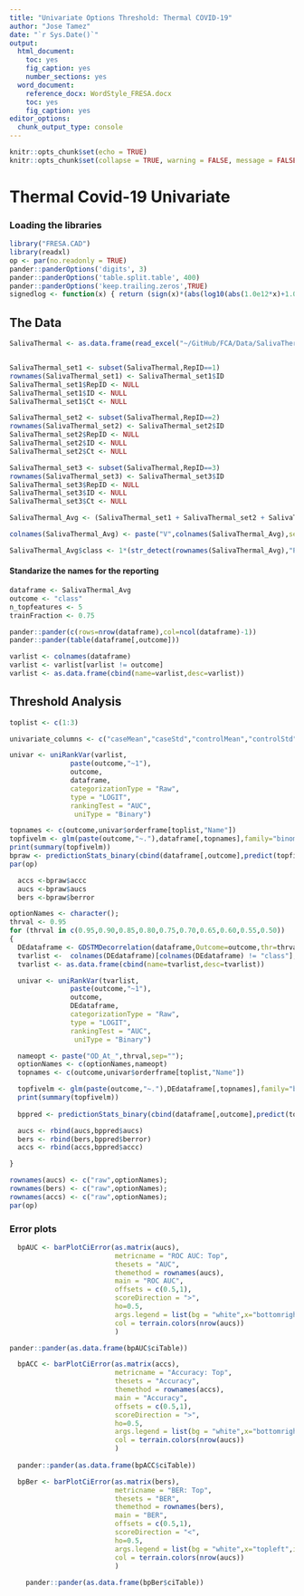 ```yaml
---
title: "Univariate Options Threshold: Thermal COVID-19"
author: "Jose Tamez"
date: "`r Sys.Date()`"
output: 
  html_document: 
    toc: yes
    fig_caption: yes
    number_sections: yes
  word_document: 
    reference_docx: WordStyle_FRESA.docx
    toc: yes
    fig_caption: yes
editor_options:
  chunk_output_type: console
---
```



```r
knitr::opts_chunk$set(echo = TRUE)
knitr::opts_chunk$set(collapse = TRUE, warning = FALSE, message = FALSE,comment = "#>")
```

# Thermal Covid-19 Univariate

### Loading the libraries

```r
library("FRESA.CAD")
library(readxl)
op <- par(no.readonly = TRUE)
pander::panderOptions('digits', 3)
pander::panderOptions('table.split.table', 400)
pander::panderOptions('keep.trailing.zeros',TRUE)
signedlog <- function(x) { return (sign(x)*(abs(log10(abs(1.0e12*x)+1.0)-12.0)))}


```



## The Data

```r

SalivaThermal <- as.data.frame(read_excel("~/GitHub/FCA/Data/SalivaThermal_Source_Data_2.xlsx"))


SalivaThermal_set1 <- subset(SalivaThermal,RepID==1)
rownames(SalivaThermal_set1) <- SalivaThermal_set1$ID
SalivaThermal_set1$RepID <- NULL
SalivaThermal_set1$ID <- NULL
SalivaThermal_set1$Ct <- NULL

SalivaThermal_set2 <- subset(SalivaThermal,RepID==2)
rownames(SalivaThermal_set2) <- SalivaThermal_set2$ID
SalivaThermal_set2$RepID <- NULL
SalivaThermal_set2$ID <- NULL
SalivaThermal_set2$Ct <- NULL

SalivaThermal_set3 <- subset(SalivaThermal,RepID==3)
rownames(SalivaThermal_set3) <- SalivaThermal_set3$ID
SalivaThermal_set3$RepID <- NULL
SalivaThermal_set3$ID <- NULL
SalivaThermal_set3$Ct <- NULL

SalivaThermal_Avg <- (SalivaThermal_set1 + SalivaThermal_set2 + SalivaThermal_set3)/3

colnames(SalivaThermal_Avg) <- paste("V",colnames(SalivaThermal_Avg),sep="_")

SalivaThermal_Avg$class <- 1*(str_detect(rownames(SalivaThermal_Avg),"P"))


```


#### Standarize the names for the reporting

```r
dataframe <- SalivaThermal_Avg
outcome <- "class"
n_topfeatures <- 5
trainFraction <- 0.75
```



```r
pander::pander(c(rows=nrow(dataframe),col=ncol(dataframe)-1))
pander::pander(table(dataframe[,outcome]))

varlist <- colnames(dataframe)
varlist <- varlist[varlist != outcome]
varlist <- as.data.frame(cbind(name=varlist,desc=varlist))

```



## Threshold Analysis

```r

toplist <- c(1:3)

univariate_columns <- c("caseMean","caseStd","controlMean","controlStd","cohortKSP","ROCAUC","WilcoxRes.p","FRes.p")

univar <- uniRankVar(varlist,
	           paste(outcome,"~1"),
	           outcome,
	           dataframe,
	           categorizationType = "Raw",
	           type = "LOGIT",
	           rankingTest = "AUC",
	            uniType = "Binary")

topnames <- c(outcome,univar$orderframe[toplist,"Name"])
topfivelm <- glm(paste(outcome,"~."),dataframe[,topnames],family="binomial")
print(summary(topfivelm))
bpraw <- predictionStats_binary(cbind(dataframe[,outcome],predict(topfivelm,dataframe)),"Logit RAW",cex=0.90)
par(op)

  accs <-bpraw$accc
  aucs <-bpraw$aucs
  bers <-bpraw$berror

optionNames <- character();
thrval <- 0.95
for (thrval in c(0.95,0.90,0.85,0.80,0.75,0.70,0.65,0.60,0.55,0.50))
{
  DEdataframe <- GDSTMDecorrelation(dataframe,Outcome=outcome,thr=thrval)
  tvarlist <-  colnames(DEdataframe)[colnames(DEdataframe) != "class"];
  tvarlist <- as.data.frame(cbind(name=tvarlist,desc=tvarlist))

  univar <- uniRankVar(tvarlist,
	           paste(outcome,"~1"),
	           outcome,
	           DEdataframe,
	           categorizationType = "Raw",
	           type = "LOGIT",
	           rankingTest = "AUC",
	            uniType = "Binary")

  nameopt <- paste("OD_At_",thrval,sep="");
  optionNames <- c(optionNames,nameopt)
  topnames <- c(outcome,univar$orderframe[toplist,"Name"])

  topfivelm <- glm(paste(outcome,"~."),DEdataframe[,topnames],family="binomial")
  print(summary(topfivelm))
  
  bppred <- predictionStats_binary(cbind(dataframe[,outcome],predict(topfivelm,DEdataframe)),nameopt,cex=0.90)

  aucs <- rbind(aucs,bppred$aucs)
  bers <- rbind(bers,bppred$berror)
  accs <- rbind(accs,bppred$accc)

}

rownames(aucs) <- c("raw",optionNames);
rownames(bers) <- c("raw",optionNames);
rownames(accs) <- c("raw",optionNames);
par(op)

```


### Error plots
```r

  bpAUC <- barPlotCiError(as.matrix(aucs),
                          metricname = "ROC AUC: Top",
                          thesets = "AUC",
                          themethod = rownames(aucs),
                          main = "ROC AUC",
                          offsets = c(0.5,1),
                          scoreDirection = ">",
                          ho=0.5,
                          args.legend = list(bg = "white",x="bottomright",inset=c(0.0,0),cex=0.6),
                          col = terrain.colors(nrow(aucs))
                          )

pander::pander(as.data.frame(bpAUC$ciTable))

  bpACC <- barPlotCiError(as.matrix(accs),
                          metricname = "Accuracy: Top",
                          thesets = "Accuracy",
                          themethod = rownames(accs),
                          main = "Accuracy",
                          offsets = c(0.5,1),
                          scoreDirection = ">",
                          ho=0.5,
                          args.legend = list(bg = "white",x="bottomright",inset=c(0.0,0),cex=0.6),
                          col = terrain.colors(nrow(aucs))
                          )
  
  pander::pander(as.data.frame(bpACC$ciTable))

  bpBer <- barPlotCiError(as.matrix(bers),
                          metricname = "BER: Top",
                          thesets = "BER",
                          themethod = rownames(bers),
                          main = "BER",
                          offsets = c(0.5,1),
                          scoreDirection = "<",
                          ho=0.5,
                          args.legend = list(bg = "white",x="topleft",inset=c(0.0,0),cex=0.6),
                          col = terrain.colors(nrow(aucs))
                          )
  
    pander::pander(as.data.frame(bpBer$ciTable))


```


